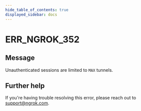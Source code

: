 ```yaml
---
hide_table_of_contents: true
displayed_sidebar: docs
---
```



# ERR_NGROK_352

## Message

Unauthenticated sessions are limited to `MAX` tunnels.

<ErrorDetails error="err_ngrok_352" />

## Further help

If you're having trouble resolving this error, please reach out to [support@ngrok.com](mailto:support@ngrok.com?subject=Help%20with%20ERR_NGROK_352).
